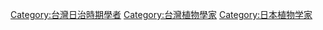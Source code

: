 [[Category:台灣日治時期學者|Category:台灣日治時期學者]]
[[Category:台灣植物學家|Category:台灣植物學家]]
[[Category:日本植物学家|Category:日本植物学家]]